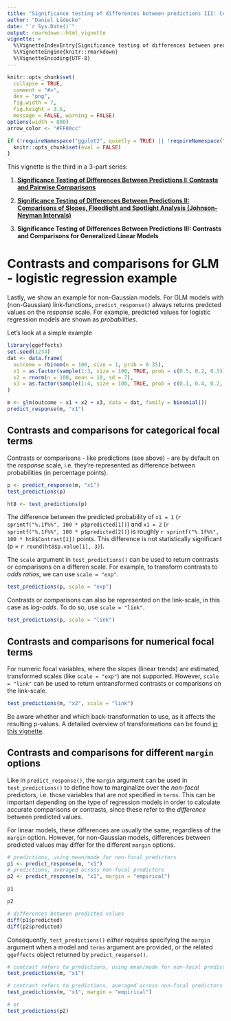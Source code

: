 ```yaml
---
title: "Significance testing of differences between predictions III: Contrasts and comparisons for generalized linear models"
author: "Daniel Lüdecke"
date: "`r Sys.Date()`"
output: rmarkdown::html_vignette
vignette: >
  %\VignetteIndexEntry{Significance testing of differences between predictions III: Contrasts and comparisons for generalized linear models}
  %\VignetteEngine{knitr::rmarkdown}
  %\VignetteEncoding{UTF-8}
---
```


```r
knitr::opts_chunk$set(
  collapse = TRUE,
  comment = "#>",
  dev = "png",
  fig.width = 7,
  fig.height = 3.5,
  message = FALSE, warning = FALSE)
options(width = 800)
arrow_color <- "#FF00cc"

if (!requireNamespace("ggplot2", quietly = TRUE) || !requireNamespace("marginaleffects", quietly = TRUE)) {
  knitr::opts_chunk$set(eval = FALSE)
}
```

This vignette is the third in a 3-part series:

1. [**Significance Testing of Differences Between Predictions I: Contrasts and Pairwise Comparisons**](https://strengejacke.github.io/ggeffects/articles/introduction_comparisons_1.html)

2. [**Significance Testing of Differences Between Predictions II: Comparisons of Slopes, Floodlight and Spotlight Analysis (Johnson-Neyman Intervals)**](https://strengejacke.github.io/ggeffects/articles/introduction_comparisons_2.html)

3. **Significance Testing of Differences Between Predictions III: Contrasts and Comparisons for Generalized Linear Models**


# Contrasts and comparisons for GLM - logistic regression example

Lastly, we show an example for non-Gaussian models. For GLM models with (non-Gaussian) link-functions, `predict_response()` always returns predcted values on the *response* scale. For example, predicted values for logistic regression models are shown as *probabilities*.

Let's look at a simple example

```r
library(ggeffects)
set.seed(1234)
dat <- data.frame(
  outcome = rbinom(n = 100, size = 1, prob = 0.35),
  x1 = as.factor(sample(1:3, size = 100, TRUE, prob = c(0.5, 0.2, 0.3))),
  x2 = rnorm(n = 100, mean = 10, sd = 7),
  x3 = as.factor(sample(1:4, size = 100, TRUE, prob = c(0.1, 0.4, 0.2, 0.3)))
)

m <- glm(outcome ~ x1 + x2 + x3, data = dat, family = binomial())
predict_response(m, "x1")
```

## Contrasts and comparisons for categorical focal terms

Contrasts or comparisons - like predictions (see above) - are by default on the *response* scale, i.e. they're represented as difference between probabilities (in percentage points).

```r
p <- predict_response(m, "x1")
test_predictions(p)
```

```r
ht8 <- test_predictions(p)
```

The difference between the predicted probability of `x1 = 1` (`r sprintf("%.1f%%", 100 * p$predicted[1])`) and `x1 = 2` (`r sprintf("%.1f%%", 100 * p$predicted[2])`) is roughly `r sprintf("%.1f%%", 100 * ht8$Contrast[1])` points. This difference is not statistically significant (p = `r round(ht8$p.value[1], 3)`).

The `scale` argument in `test_predictions()` can be used to return contrasts or comparisons on a differen scale. For example, to transform contrasts to _odds ratios_, we can use `scale = "exp"`.

```r
test_predictions(p, scale = "exp")
```

Contrasts or comparisons can also be represented on the link-scale, in this case as _log-odds_. To do so, use `scale = "link"`.

```r
test_predictions(p, scale = "link")
```

## Contrasts and comparisons for numerical focal terms

For numeric focal variables, where the slopes (linear trends) are estimated, transformed scales (like `scale = "exp"`) are not supported. However, `scale = "link"` can be used to return untransformed contrasts or comparisons on the link-scale.

```r
test_predictions(m, "x2", scale = "link")
```

Be aware whether and which back-transformation to use, as it affects the resulting p-values. A detailed overview of transformations can be found [in this vignette](https://marginaleffects.com/vignettes/comparisons.html).

## Contrasts and comparisons for different `margin` options

Like in `predict_response()`, the `margin` argument can be used in `test_predictions()` to define how to marginalize over the *non-focal* predictors, i.e. those variables that are *not* specified in `terms`. This can be important depending on the type of regression models in order to calculate accurate comparisons or contrasts, since these refer to the _difference_ between predicted values.

For linear models, these differences are usually the same, regardless of the `margin` option. However, for non-Gaussian models, differences between predicted values may differ for the different `margin` options.

```r
# predictions, using mean/mode for non-focal predictors
p1 <- predict_response(m, "x1")
# predictions, averaged across non-focal predictors
p2 <- predict_response(m, "x1", margin = "empirical")

p1

p2

# differences between predicted values
diff(p1$predicted)
diff(p2$predicted)
```

Consequently, `test_predictions()` *either* requires specifying the `margin` argument when a model and `terms` argument are provided, or the related `ggeffects` object returned by `predict_response()`.

```r
# contrast refers to predictions, using mean/mode for non-focal predictors
test_predictions(m, "x1")

# contrast refers to predictions, averaged across non-focal predictors
test_predictions(m, "x1", margin = "empirical")

# or
test_predictions(p2)
```
